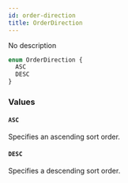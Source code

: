 ```yaml
---
id: order-direction
title: OrderDirection
---
```


No description

```graphql
enum OrderDirection {
  ASC
  DESC
}
```

### Values

#### `ASC`

Specifies an ascending sort order.

#### `DESC`

Specifies a descending sort order.
